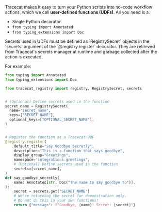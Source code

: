 
Tracecat makes it easy to turn your Python scripts into no-code workflow actions, which we call **user-defined functions (UDFs)**.
All you need is a:
- Single Python decorator
- `from typing import Annotated`
- `from typing_extensions import Doc`

<Note>
  Secrets used in UDFs must be defined as `RegistrySecret` objects in the `secrets` argument of the `@registry.register` decorator.
  They are retrieved from Tracecat's secrets manager at runtime and garbage collected after the action is executed.
</Note>

For example:

```python
from typing import Annotated
from typing_extensions import Doc

from tracecat_registry import registry, RegistrySecret, secrets


# (Optional) Define secrets used in the function
secret_name = RegistrySecret(
  name="secret_name",
  keys=["SECRET_NAME"],
  optional_keys=["OPTIONAL_SECRET_NAME"],
)


# Register the function as a Tracecat UDF
@registry.register(
    default_title="Say Goodbye Secretly",
    description="This is a function that says goodbye",
    display_group="Greetings",
    namespace="integrations.greetings",
    # (Optional) Define secrets used in the function
    secrets=[secret_name],
)
def say_goodbye_secretly(
    name: Annotated[str, Doc("The name to say goodbye to")],
):
    secret = secrets.get("SECRET_NAME")
    # We're returning the secret for demonstration only.
    # Do not do this in your own functions!
    return {"message": f"Goodbye, {name}! Secret: {secret}"}
```
